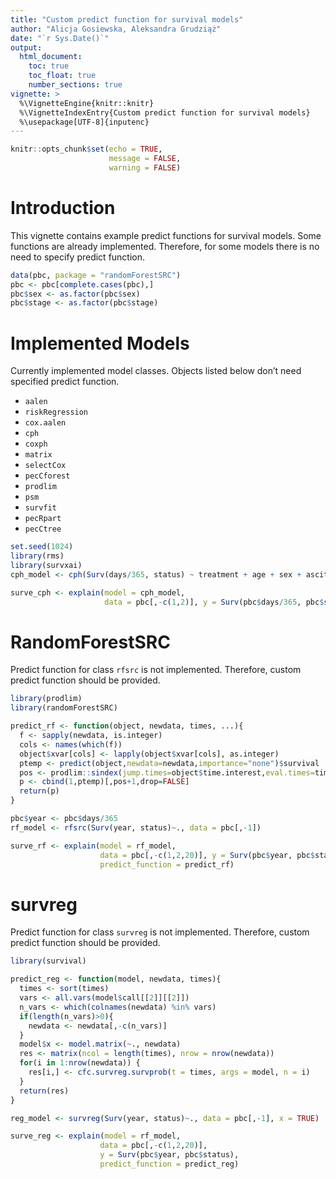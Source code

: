 ```yaml
---
title: "Custom predict function for survival models"
author: "Alicja Gosiewska, Aleksandra Grudziąż"
date: "`r Sys.Date()`"
output: 
  html_document:
    toc: true
    toc_float: true
    number_sections: true
vignette: >
  %\VignetteEngine{knitr::knitr}
  %\VignetteIndexEntry{Custom predict function for survival models}
  %\usepackage[UTF-8]{inputenc}
---
```


```r
knitr::opts_chunk$set(echo = TRUE,
                      message = FALSE,
                      warning = FALSE)
```

# Introduction

This vignette contains example predict functions for survival models. Some functions are already implemented. Therefore, for some models there is no need to specify predict function.

```r
data(pbc, package = "randomForestSRC")
pbc <- pbc[complete.cases(pbc),]
pbc$sex <- as.factor(pbc$sex)
pbc$stage <- as.factor(pbc$stage)
```


# Implemented Models

Currently implemented model classes. Objects listed below don't need specified predict function.

* `aalen`
* `riskRegression`
* `cox.aalen`
* `cph`
* `coxph`
* `matrix`
* `selectCox`
* `pecCforest`
* `prodlim`
* `psm`
* `survfit`
* `pecRpart`
* `pecCtree`

```r
set.seed(1024)
library(rms)
library(survxai)
cph_model <- cph(Surv(days/365, status) ~ treatment + age + sex + ascites + hepatom + spiders + edema + bili + chol + albumin + copper + alk + sgot + trig + platelet + prothrombin + stage , data = pbc, surv = TRUE, x = TRUE, y=TRUE)

surve_cph <- explain(model = cph_model,
                     data = pbc[,-c(1,2)], y = Surv(pbc$days/365, pbc$status))
```

# RandomForestSRC

Predict function for class `rfsrc` is not implemented. Therefore, custom predict function should be provided.

```r
library(prodlim)
library(randomForestSRC)

predict_rf <- function(object, newdata, times, ...){
  f <- sapply(newdata, is.integer)
  cols <- names(which(f))
  object$xvar[cols] <- lapply(object$xvar[cols], as.integer)
  ptemp <- predict(object,newdata=newdata,importance="none")$survival
  pos <- prodlim::sindex(jump.times=object$time.interest,eval.times=times)
  p <- cbind(1,ptemp)[,pos+1,drop=FALSE]
  return(p)
}
```

```r
pbc$year <- pbc$days/365
rf_model <- rfsrc(Surv(year, status)~., data = pbc[,-1])

surve_rf <- explain(model = rf_model,
                    data = pbc[,-c(1,2,20)], y = Surv(pbc$year, pbc$status),
                    predict_function = predict_rf)
```



# survreg


Predict function for class `survreg` is not implemented. Therefore, custom predict function should be provided.


```r
library(survival)

predict_reg <- function(model, newdata, times){
  times <- sort(times)
  vars <- all.vars(model$call[[2]][[2]])
  n_vars <- which(colnames(newdata) %in% vars)
  if(length(n_vars)>0){
    newdata <- newdata[,-c(n_vars)]
  }
  model$x <- model.matrix(~., newdata)
  res <- matrix(ncol = length(times), nrow = nrow(newdata))
  for(i in 1:nrow(newdata)) {
    res[i,] <- cfc.survreg.survprob(t = times, args = model, n = i)    
  }
  return(res)
}

```

```r
reg_model <- survreg(Surv(year, status)~., data = pbc[,-1], x = TRUE)

surve_reg <- explain(model = rf_model,
                    data = pbc[,-c(1,2,20)], 
                    y = Surv(pbc$year, pbc$status),
                    predict_function = predict_reg)
```



